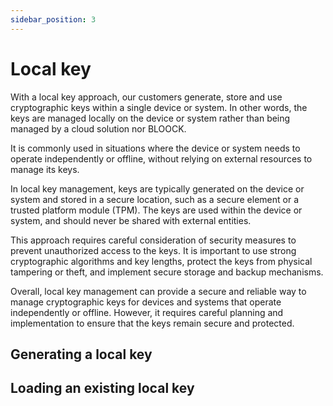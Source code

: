 ```yaml
---
sidebar_position: 3
---
```



# Local key

With a local key approach, our customers generate, store and use cryptographic keys within a single device or system. In other words, the keys are managed locally on the device or system rather than being managed by a cloud solution nor BLOOCK.

It is commonly used in situations where the device or system needs to operate independently or offline, without relying on external resources to manage its keys.

In local key management, keys are typically generated on the device or system and stored in a secure location, such as a secure element or a trusted platform module (TPM). The keys are used within the device or system, and should never be shared with external entities.

This approach requires careful consideration of security measures to prevent unauthorized access to the keys. It is important to use strong cryptographic algorithms and key lengths, protect the keys from physical tampering or theft, and implement secure storage and backup mechanisms.

Overall, local key management can provide a secure and reliable way to manage cryptographic keys for devices and systems that operate independently or offline. However, it requires careful planning and implementation to ensure that the keys remain secure and protected.

## Generating a local key


<SdkCodeBlock
  ts={NewLocalKeyJs}
  py={NewLocalKeyPy}
  java={NewLocalKeyJava}
  php={NewLocalKeyPhp}
  go={NewLocalKeyGo}
/>

## Loading an existing local key


<SdkCodeBlock
  ts={LoadLocalKeyJs}
  py={LoadLocalKeyPy}
  java={LoadLocalKeyJava}
  php={LoadLocalKeyPhp}
  go={LoadLocalKeyGo}
/>
